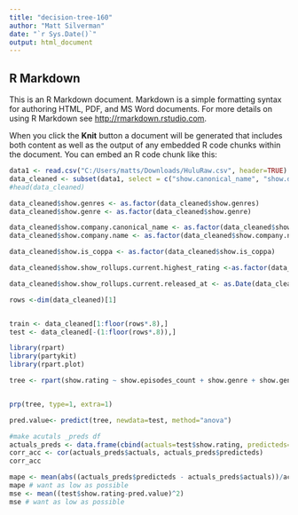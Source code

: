 ---
title: "decision-tree-160"
author: "Matt Silverman"
date: "`r Sys.Date()`"
output: html_document
---

## R Markdown

This is an R Markdown document. Markdown is a simple formatting syntax for authoring HTML, PDF, and MS Word documents. For more details on using R Markdown see <http://rmarkdown.rstudio.com>.

When you click the **Knit** button a document will be generated that includes both content as well as the output of any embedded R code chunks within the document. You can embed an R code chunk like this:

```{r}
data1 <- read.csv("C:/Users/matts/Downloads/HuluRaw.csv", header=TRUE)
data_cleaned <- subset(data1, select = c("show.canonical_name", "show.description", "show.episodes_count","show.genre", "show.genres", "show.name", "show.rating", "show.seasons_count", "show.is_coppa", "show.company.name", "show.company.canonical_name",            "show.show_rollups.current.highest_rating",  "show.show_rollups.current.seasons_count", "show.show_rollups.current.released_at", "show.show_rollups.current.episodes_count"))
#head(data_cleaned)

data_cleaned$show.genres <- as.factor(data_cleaned$show.genres)
data_cleaned$show.genre <- as.factor(data_cleaned$show.genre)

data_cleaned$show.company.canonical_name <- as.factor(data_cleaned$show.company.canonical_name)
data_cleaned$show.company.name <- as.factor(data_cleaned$show.company.name)

data_cleaned$show.is_coppa <- as.factor(data_cleaned$show.is_coppa)

data_cleaned$show.show_rollups.current.highest_rating <-as.factor(data_cleaned$show.show_rollups.current.highest_rating)

data_cleaned$show.show_rollups.current.released_at <- as.Date(data_cleaned$show.show_rollups.current.released_at)

rows <-dim(data_cleaned)[1]


train <- data_cleaned[1:floor(rows*.8),]
test <- data_cleaned[-(1:floor(rows*.8)),]


```

```{r}
library(rpart)
library(partykit)
library(rpart.plot)

tree <- rpart(show.rating ~ show.episodes_count + show.genre + show.genres + show.seasons_count + show.is_coppa + show.company.name + show.show_rollups.current.highest_rating + show.show_rollups.current.seasons_count + show.show_rollups.current.released_at + show.show_rollups.current.episodes_count, data=train, method = "anova" )


prp(tree, type=1, extra=1)

pred.value<- predict(tree, newdata=test, method="anova")

#make acutals _preds df
actuals_preds <- data.frame(cbind(actuals=test$show.rating, predicteds=pred.value))
corr_acc <- cor(actuals_preds$actuals, actuals_preds$predicteds)
corr_acc

mape <- mean(abs((actuals_preds$predicteds - actuals_preds$actuals))/actuals_preds$actuals)
mape # want as low as possible
mse <- mean((test$show.rating-pred.value)^2)
mse # want as low as possible




```


